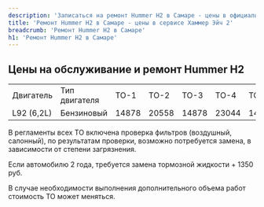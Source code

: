 ```yaml
---
description: 'Записаться на ремонт Hummer H2 в Самаре - цены в официальном сервисе Хаммер Эйч 2'
title: 'Ремонт Hummer H2 в Самаре - цены в сервисе Хаммер Эйч 2'
breadcrumb: 'Ремонт Hummer H2 в Самаре'
h1: 'Ремонт Hummer H2 в Самаре'
---
```

<h2>Цены на обслуживание и ремонт Hummer H2</h2>
<p>
</p>
<table class="actionTable">
<tbody>
<tr>
	<td>
		Двигатель
	</td>
	<td>
		Тип двигателя
	</td>
	<td>
		ТО-1
	</td>
	<td>
		ТО-2
	</td>
	<td>
		ТО-3
	</td>
	<td>
		ТО-4
	</td>
	<td>
		ТО-5
	</td>
	<td>
		ТО-6&nbsp;
	</td>
	<td>
		ТО-7
	</td>
	<td>
		ТО-8
	</td>
	<td>
		ТО-9&nbsp;
	</td>
</tr>
<tr>
	<td>
		L92 (6,2L)
	</td>
	<td>
		Бензиновый
	</td>
	<td>
		14878
	</td>
	<td>
		20558
	</td>
	<td>
		14878
	</td>
	<td>
		23044
	</td>
	<td>
		14878
	</td>
	<td>
		20558
	</td>
	<td>
		14878
	</td>
	<td>
		23044
	</td>
	<td>
		14878
	</td>
</tr>
</tbody>
</table>
<p>
	В регламенты всех ТО включена проверка фильтров (воздушный, салонный), по результатам проверки, возможно потребуется замена, в зависимости от степени загрязнения.
</p>
<p>
	Если автомобилю 2 года, требуется замена тормозной жидкости + 1350 руб.
</p>
<p>
	В случае необходимости выполнения дополнительного объема работ стоимость ТО может меняться.
</p>